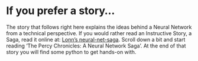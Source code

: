 # If you prefer a story... 

The story that follows right here explains the ideas behind a Neural Network from a technical perspective. 
If you would rather read an Instructive Story, a Saga, 
read it online at: 
[Lonn's neural-net-saga](https://github.com/leonvanbokhorst/neural-net-saga). 
Scroll down a bit and start reading  'The Percy Chronicles: A Neural Network Saga'. 
At the end of that story you will find some python to get hands-on with. 
